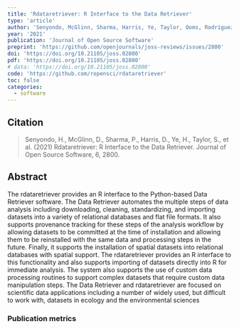 ```yaml
---
title: 'Rdataretriever: R Interface to the Data Retriever'
type: 'article'
author: 'Senyondo, McGlinn, Sharma, Harris, Ye, Taylor, Ooms, Rodríguez-Sánchez, Ram, Pandey, Bansal, Pohlman, White'
year: '2021'
publication: 'Journal of Open Source Software'
preprint: 'https://github.com/openjournals/joss-reviews/issues/2800'
doi: 'https://doi.org/10.21105/joss.02800'
pdf: 'https://doi.org/10.21105/joss.02800'
# data: 'https://doi.org/10.21105/joss.02800'
code: 'https://github.com/ropensci/rdataretriever'
toc: false
categories: 
  - software
---
```


## Citation

> Senyondo, H., McGlinn, D., Sharma, P., Harris, D., Ye, H., Taylor, S., et al. (2021) Rdataretriever: R Interface to the Data Retriever. Journal of Open Source Software, 6, 2800.

## Abstract

The rdataretriever provides an R interface to the Python-based Data Retriever software. The Data Retriever automates the multiple steps of data analysis including downloading, cleaning, standardizing, and importing datasets into a variety of relational databases and flat file formats. It also supports provenance tracking for these steps of the analysis workflow by allowing datasets to be committed at the time of installation and allowing them to be reinstalled with the same data and processing steps in the future. Finally, it supports the installation of spatial datasets into relational databases with spatial support. The rdataretriever provides an R interface to this functionality and also supports importing of datasets directly into R for immediate analysis. The system also supports the use of custom data processing routines to support complex datasets that require custom data manipulation steps. The Data Retriever and rdataretriever are focused on scientific data applications including a number of widely used, but difficult to work with, datasets in ecology and the environmental sciences


### Publication metrics

<br>

<span class="__dimensions_badge_embed__" data-doi="10.21105/joss.02800" data-hide-zero-citations="true" data-legend="always"></span><script async src="https://badge.dimensions.ai/badge.js" charset="utf-8"></script>

<script type='text/javascript' src='https://d1bxh8uas1mnw7.cloudfront.net/assets/embed.js'></script><div data-badge-details="right" data-badge-type="medium-donut" data-doi="10.21105/joss.02800" data-hide-no-mentions="true" class="altmetric-embed"></div>

<div class="scite-badge" data-doi="10.21105/joss.02800" data-layout="horizontal" data-show-zero="false" data-show-labels="true"></div><link rel="stylesheet" type="text/css" href="https://cdn.scite.ai/badge/scite-badge-latest.min.css"><script async type="application/javascript" src="https://cdn.scite.ai/badge/scite-badge-latest.min.js"></script>


